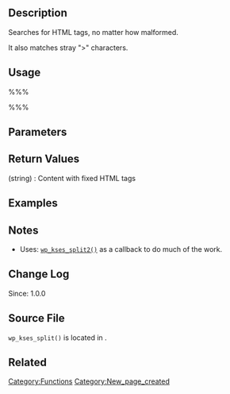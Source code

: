 == Description ==
Searches for HTML tags, no matter how malformed. 

It also matches stray ">" characters. 

== Usage ==
%%%<?php wp_kses_split( $string, $allowed_html, $allowed_protocols ) ?>%%%

== Parameters ==
{{Parameter|$string|string|Content to filter}}
{{Parameter|$allowed_html|array|Allowed HTML elements}}
{{Parameter|$allowed_protocols|array|Allowed protocols to keep}}

== Return Values ==
; (string) : Content with fixed HTML tags

== Examples ==
<!-- Need creative examples. Feel free to link to external examples. -->

== Notes ==
* Uses: [[Function_Reference/wp_kses_split2|<tt>wp_kses_split2()</tt>]] as a callback to do much of the work.

== Change Log ==
Since: 1.0.0

== Source File ==

<tt>wp_kses_split()</tt> is located in {{Trac|wp-includes/kses.php}}.

== Related ==
<!--
    To Do:
    Need to find related functions.
    Need to create groups of functions and create templates to add them to a page quickly.
    Some functions may be related to many groups of functions.
-->

{{Tag Footer}}

[[Category:Functions]]
[[Category:New_page_created]]